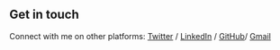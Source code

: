 ## Get in touch

 Connect with me on other platforms: [Twitter](https://www.twitter.com/desmoquak) / [LinkedIn](https://www.linkedin.com/in/john-schaub/) / [GitHub](https://github.com/desmoquak)/ <a href='mailto:schaubjs@gmail.com'>Gmail</a>
